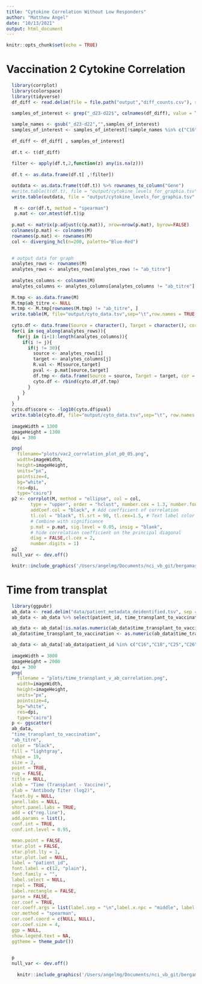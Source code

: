 ```yaml
---
title: "Cytokine Correlation Without Low Responders"
author: "Matthew Angel"
date: "10/13/2021"
output: html_document
---
```


```r
knitr::opts_chunk$set(echo = TRUE)
```

# Vaccination 2 Cytokine Correlation


```r
  library(corrplot)
  library(colorspace)
  library(tidyverse)
  df_diff <- read.delim(file = file.path("output","diff_counts.csv"), sep = ',', header = TRUE, check.names = FALSE)

  samples_of_interest <- grep("_d23-d22$", colnames(df_diff), value = TRUE)
  
  sample_names <- gsub("_d23-d22","",samples_of_interest)
  samples_of_interest <- samples_of_interest[!sample_names %in% c("C16","C18","C25","C26")]
  
  df_diff <- df_diff[ , samples_of_interest]
  
  df.t <- t(df_diff)
  
  filter <- apply(df.t,2,function(z) any(is.na(z)))
  
  df.t <- as.data.frame(df.t[ ,!filter])

  outdata <- as.data.frame(t(df.t)) %>% rownames_to_column("Gene")
  #write.table(t(df.t), file = "output/cytokine_levels_for_graphia.tsv", sep = "\t", quote = FALSE, row.names = TRUE)
  write.table(outdata, file = "output/cytokine_levels_for_graphia.tsv", sep = "\t", quote = FALSE, row.names = FALSE)
  
   M <- cor(df.t, method = "spearman")
   p.mat <- cor.mtest(df.t)$p
   
  p.mat <- matrix(p.adjust(c(p.mat)), nrow=nrow(p.mat), byrow=FALSE)
  colnames(p.mat) <- colnames(M)
  rownames(p.mat) <- rownames(M)
  col <- diverging_hcl(n=200, palette="Blue-Red")

  
  # output data for graph
  analytes_rows <- rownames(M)
  analytes_rows <- analytes_rows[analytes_rows != "ab_titre"]
  
  analytes_columns <- colnames(M)
  analytes_columns <- analytes_columns[analytes_columns != "ab_titre"]
  
  M.tmp <- as.data.frame(M)
  M.tmp$ab_titre <- NULL
  M.tmp <- M.tmp[rownames(M.tmp) != "ab_titre", ]
  write.table(M, file="output/cyto_data.tsv",sep="\t",row.names = TRUE, quote = FALSE)
  
  cyto.df <- data.frame(Source = character(), Target = character(), cor = numeric(), pval = numeric())
  for(i in seq_along(analytes_rows)){
    for(j in (i+1):length(analytes_columns)){
      if(i != j){
        if(j != 30){
          source <- analytes_rows[i]
          target <- analytes_columns[j]
          R.val <- M[source,target]
          pval <- p.mat[source,target]
          df.tmp <- data.frame(Source = source, Target = target, cor = R.val, pval = pval)
          cyto.df <- rbind(cyto.df,df.tmp)
        }
      }
    }
  }
  cyto.df$score <- -log10(cyto.df$pval)
  write.table(cyto.df, file="output/cyto_data.tsv",sep="\t", row.names = FALSE, quote = FALSE)
  
  imageWidth = 1300
  imageHeight = 1300
  dpi = 300

  png(
    filename="plots/vac2_correlation_plot_p0_05.png",
    width=imageWidth,
    height=imageHeight,
    units="px",
    pointsize=4,
    bg="white",
    res=dpi,
    type="cairo")
  p2 <- corrplot(M, method = "ellipse", col = col,
         type = "upper", order = "hclust", number.cex = 1.3, number.font=1,
         addCoef.col = "black", # Add coefficient of correlation
         tl.col = "black", tl.srt = 90, tl.cex=1.5, # Text label color and rotation
         # Combine with significance
         p.mat = p.mat, sig.level = 0.05, insig = "blank",
         # hide correlation coefficient on the principal diagonal
         diag = FALSE,cl.cex = 2,
         number.digits = 1)
  p2
  null_var <- dev.off()  

  knitr::include_graphics('/Users/angelmg/Documents/nci_vb_git/bergamaschi_pfizer_cancer/plots/vac2_correlation_plot_p0_05.png')
```

# Time from transplat

```r

  library(ggpubr)
  ab_data <- read.delim("data/patient_metadata_deidentified.tsv", sep = "\t")
  ab_data <- ab_data %>% select(patient_id, time_transplant_to_vaccination, ab_titre)

  ab_data <- ab_data[!is.na(as.numeric(ab_data$time_transplant_to_vaccination)), ]
  ab_data$time_transplant_to_vaccination <- as.numeric(ab_data$time_transplant_to_vaccination)

  ab_data <- ab_data[!ab_data$patient_id %in% c("C16","C18","C25","C26","C30"), ]
  
  imageWidth = 3000
  imageHeight = 2000
  dpi = 300
  png(
    filename = "plots/time_transplant_v_ab_correlation.png",
    width=imageWidth,
    height=imageHeight,
    units="px",
    pointsize=4,
    bg="white",
    res=dpi,
    type="cairo")
  p <- ggscatter(
  ab_data,
  "time_transplant_to_vaccination",
  "ab_titre",
  color = "black",
  fill = "lightgray",
  shape = 19,
  size = 2,
  point = TRUE,
  rug = FALSE,
  title = NULL,
  xlab = "Time (Transplant - Vaccine)",
  ylab = "Antibody Titer (log2)",
  facet.by = NULL,
  panel.labs = NULL,
  short.panel.labs = TRUE,
  add = c("reg.line"),
  add.params = list(),
  conf.int = TRUE,
  conf.int.level = 0.95,

  mean.point = FALSE,
  star.plot = FALSE,
  star.plot.lty = 1,
  star.plot.lwd = NULL,
  label = "patient_id",
  font.label = c(12, "plain"),
  font.family = "",
  label.select = NULL,
  repel = TRUE,
  label.rectangle = FALSE,
  parse = FALSE,
  cor.coef = TRUE,
  cor.coeff.args = list(label.sep = "\n",label.x.npc = "middle", label.y.npc = "bottom"),
  cor.method = "spearman",
  cor.coef.coord = c(NULL, NULL),
  cor.coef.size = 4,
  ggp = NULL,
  show.legend.text = NA,
  ggtheme = theme_pubr())

  
  p
  null_var <- dev.off()
  
    knitr::include_graphics('/Users/angelmg/Documents/nci_vb_git/bergamaschi_pfizer_cancer/plots/time_transplant_v_ab_correlation.png')
```
